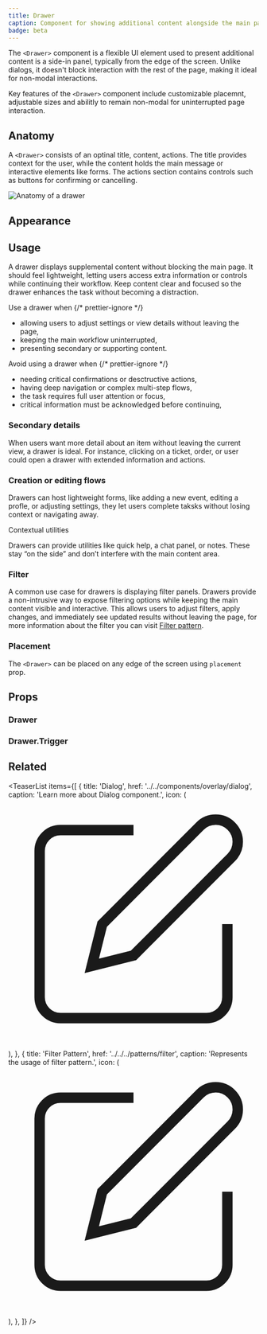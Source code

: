 ```yaml
---
title: Drawer
caption: Component for showing additional content alongside the main page..
badge: beta
---
```


The `<Drawer>` component is a flexible UI element used to present additional content is a side-in panel, typically from the edge of the screen. Unlike dialogs, it doesn't block interaction with the rest of the page, making it ideal for non-modal interactions.

Key features of the `<Drawer>` component include customizable placemnt, adjustable sizes and abilitly to remain non-modal for uninterrupted page interaction.

## Anatomy

A `<Drawer>` consists of an optinal title, content, actions. The title provides context for the user, while the content holds the main message or interactive elements like forms. The actions section contains controls such as buttons for confirming or cancelling.

<Image
  src="/drawer/drawer-anatomy.jpg"
  alt="Anatomy of a drawer"
  width={800}
  height={550}
  className="mx-auto block"
/>

## Appearance

<AppearanceDemo component={title} />

<AppearanceTable component={title} />

## Usage

A drawer displays supplemental content without blocking the main page. It should feel lightweight, letting users access extra information or controls while continuing their workflow. Keep content clear and focused so the drawer enhances the task without becoming a distraction.

<GuidelineTiles>
<Do>
  <Do.Description>
    Use a drawer when
    {/* prettier-ignore */}
    <ul>
      <li>allowing users to adjust settings or view details without leaving the page,</li>
      <li>keeping the main workflow uninterrupted,</li>
      <li>presenting secondary or supporting content.</li>
    </ul>
  </Do.Description>
</Do>

<Dont>
  <Dont.Description>
    Avoid using a drawer when
    {/* prettier-ignore */}
    <ul>
      <li>needing critical confirmations or desctructive actions,</li>
      <li>having deep navigation or complex multi-step flows,</li>
      <li>the task requires full user attention or focus,</li>
      <li>critical information must be acknowledged before continuing,</li>
    </ul>
  </Dont.Description>
</Dont>
</GuidelineTiles>

### Secondary details

When users want more detail about an item without leaving the current view, a drawer is ideal. For instance, clicking on a ticket, order, or user could open a drawer with extended information and actions.

<ComponentDemo file="./drawer-secondary-details.demo.tsx" />

### Creation or editing flows

Drawers can host lightweight forms, like adding a new event, editing a profle, or adjusting settings, they let users complete taksks without losing context or navigating away.

<ComponentDemo file="./drawer-edit-flow.demo.tsx" />

Contextual utilities

Drawers can provide utilities like quick help, a chat panel, or notes. These stay “on the side” and don’t interfere with the main content area.

<ComponentDemo file="./drawer-contextual-utility.demo.tsx" />

### Filter

A common use case for drawers is displaying filter panels. Drawers provide a non-intrusive way to expose filtering options while keeping the main content visible and interactive. This allows users to adjust filters, apply changes, and immediately see updated results without leaving the page, for more information about the filter you can visit [Filter pattern](/patterns/filter).

### Placement

The `<Drawer>` can be placed on any edge of the screen using `placement` prop.

<ComponentDemo file="./drawer-placement.demo.tsx" />

## Props

<StorybookHintMessage component={title} />

### Drawer

<PropsTable component={title} />

### Drawer.Trigger

<PropsTable component="DrawerTrigger" />

## Related

<TeaserList
  items={[
    {
      title: 'Dialog',
      href: '../../components/overlay/dialog',
      caption: 'Learn more about Dialog component.',
      icon: (
        <svg
          xmlns="http://www.w3.org/2000/svg"
          width={24}
          height={24}
          viewBox="0 0 24 24"
          fill="none"
          stroke="currentColor"
          strokeWidth={2}
          strokeLinecap="round"
          strokeLinejoin="round"
        >
          <path d="M12 3H5a2 2 0 00-2 2v14a2 2 0 002 2h14a2 2 0 002-2v-7" />
          <path d="M18.375 2.625a2.121 2.121 0 113 3L12 15l-4 1 1-4z" />
        </svg>
      ),
    },
    {
      title: 'Filter Pattern',
      href: '../../../patterns/filter',
      caption: 'Represents the usage of filter pattern.',
      icon: (
        <svg
          xmlns="http://www.w3.org/2000/svg"
          width={24}
          height={24}
          viewBox="0 0 24 24"
          fill="none"
          stroke="currentColor"
          strokeWidth={2}
          strokeLinecap="round"
          strokeLinejoin="round"
        >
          <path d="M12 3H5a2 2 0 00-2 2v14a2 2 0 002 2h14a2 2 0 002-2v-7" />
          <path d="M18.375 2.625a2.121 2.121 0 113 3L12 15l-4 1 1-4z" />
        </svg>
      ),
    },
  ]}
/>
